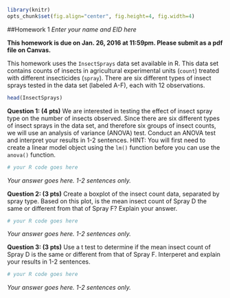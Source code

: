 ```r
library(knitr)
opts_chunk$set(fig.align="center", fig.height=4, fig.width=4)
```
##Homework 1
*Enter your name and EID here*

**This homework is due on Jan. 26, 2016 at 11:59pm. Please submit as a pdf file on Canvas.**

This homework uses the `InsectSprays` data set available in R. This data set contains counts of insects in agricultural experimental units (`count`) treated with different insecticides (`spray`). There are six different types of insect sprays tested in the data set (labeled A-F), each with 12 observations. 

```r
head(InsectSprays)
```

**Question 1: (4 pts)** We are interested in testing the effect of insect spray type on the number of insects observed. Since there are six different types of insect sprays in the data set, and therefore six groups of insect counts, we will use an analysis of variance (ANOVA) test. Conduct an ANOVA test and interpret your results in 1-2 sentences. HINT: You will first need to create a linear model object using the `lm()` function before you can use the `anova()` function.

```r
# your R code goes here
```

*Your answer goes here. 1-2 sentences only.*

**Question 2: (3 pts)** Create a boxplot of the insect count data, separated by spray type. Based on this plot, is the mean insect count of Spray D the same or different from that of Spray F? Explain your answer.

```r
# your R code goes here
```

*Your answer goes here. 1-2 sentences only.*

**Question 3: (3 pts)** Use a t test to determine if the mean insect count of Spray D is the same or different from that of Spray F. Interperet and explain your results in 1-2 sentences.

```r
# your R code goes here
```

*Your answer goes here. 1-2 sentences only.*
